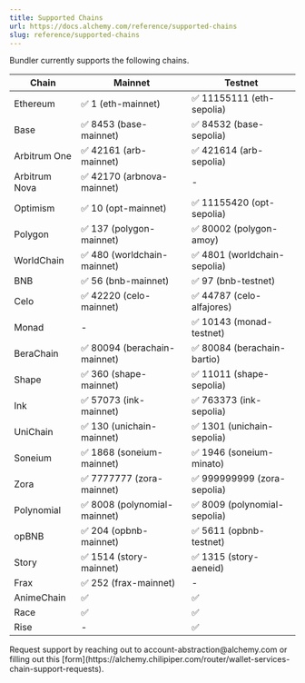 ```yaml
---
title: Supported Chains
url: https://docs.alchemy.com/reference/supported-chains
slug: reference/supported-chains
---
```


Bundler currently supports the following chains.

| Chain                                                                                                                        | Mainnet                     | Testnet                     |
| ---------------------------------------------------------------------------------------------------------------------------- | --------------------------- | --------------------------- |
| Ethereum                                                                                                                     | ✅ 1 (eth-mainnet)           | ✅ 11155111 (eth-sepolia)    |
| Base                                                                                                                         | ✅ 8453 (base-mainnet)       | ✅ 84532 (base-sepolia)      |
| Arbitrum One                                                                                                                 | ✅ 42161 (arb-mainnet)       | ✅ 421614 (arb-sepolia)      |
| Arbitrum Nova                                                                                                                | ✅ 42170 (arbnova-mainnet)   | -                           |
| Optimism                                                                                                                     | ✅ 10 (opt-mainnet)          | ✅ 11155420 (opt-sepolia)    |
| Polygon                                                                                                                      | ✅ 137 (polygon-mainnet)     | ✅ 80002 (polygon-amoy)      |
| WorldChain                                                                                                                   | ✅ 480 (worldchain-mainnet)  | ✅ 4801 (worldchain-sepolia) |
| BNB                                                                                                                          | ✅ 56 (bnb-mainnet)          | ✅ 97 (bnb-testnet)          |
| Celo                                                                                                                         | ✅ 42220 (celo-mainnet)      | ✅ 44787 (celo-alfajores)    |
| Monad                                                                                                                        | -                           | ✅ 10143 (monad-testnet)     |
| BeraChain                                                                                                                    | ✅ 80094 (berachain-mainnet) | ✅ 80084 (berachain-bartio)  |
| Shape                                                                                                                        | ✅ 360 (shape-mainnet)       | ✅ 11011 (shape-sepolia)     |
| Ink                                                                                                                          | ✅ 57073 (ink-mainnet)       | ✅ 763373 (ink-sepolia)      |
| UniChain                                                                                                                     | ✅ 130 (unichain-mainnet)    | ✅ 1301 (unichain-sepolia)   |
| Soneium                                                                                                                      | ✅ 1868 (soneium-mainnet)    | ✅ 1946 (soneium-minato)     |
| Zora                                                                                                                         | ✅ 7777777 (zora-mainnet)    | ✅ 999999999 (zora-sepolia)  |
| Polynomial                                                                                                                   | ✅ 8008 (polynomial-mainnet) | ✅ 8009 (polynomial-sepolia) |
| opBNB                                                                                                                        | ✅ 204 (opbnb-mainnet)       | ✅ 5611 (opbnb-testnet)      |
| Story                                                                                                                        | ✅ 1514 (story-mainnet)      | ✅ 1315 (story-aeneid)      |
| Frax                                                                                                                         | ✅ 252 (frax-mainnet)        | -                           |
| AnimeChain                                                                                                                   | ✅                           | ✅                           |
| Race                                                                                                                         | ✅                           | ✅                           |
| Rise                                                                                                                         | -                           | ✅                           |

<Info>
  Request support by reaching out to account-abstraction@alchemy.com or filling out this [form](https://alchemy.chilipiper.com/router/wallet-services-chain-support-requests).
</Info>

